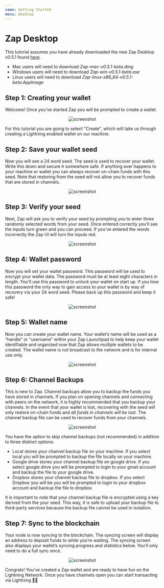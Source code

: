 ```yaml
---
name: Getting Started
menu: Desktop
---
```


# Zap Desktop

This tutorial assumes you have already downloaded the new Zap Desktop v0.5.1 found [here](https://github.com/LN-Zap/zap-desktop/releases).

- Mac users will need to download _Zap-mac-v0.5.1-beta.dmg_
- Windows users will need to download _Zap-win-v0.5.1-beta.exe_
- Linux users will need to download _Zap-linux-x86_64-v0.5.1-beta.AppImage_

## Step 1: Creating your wallet

Welcome! Once you’ve started Zap you will be prompted to create a wallet.

<p align="center">
  <img
    src="https://imgur.com/riyfx1K.png"
    alt="screenshot"
    style={{ maxWidth: "100%" }}
  />
</p>

For this tutorial you are going to select "Create", which will take us through creating a Lightning enabled wallet on our machine.

## Step 2: Save your wallet seed

Now you will see a 24 word seed. The seed is used to recover your wallet. Write this down and secure it somewhere safe. If anything ever happens to your machine or wallet you can always recover on-chain funds with this seed. Note that restoring from the seed will not allow you to recover funds that are stored in channels.

<p align="center">
  <img
    src="https://imgur.com/eo783Fu.png"
    alt="screenshot"
    style={{ maxWidth: "100%" }}
  />
</p>

## Step 3: Verify your seed

Next, Zap will ask you to verify your seed by prompting you to enter three randomly selected words from your seed. Once entered correctly you’ll see the inputs turn green and you can proceed. If you’ve entered the words incorrectly the Zap UI will turn the inputs red.

<p align="center">
  <img
    src="https://imgur.com/1Q3R0Jy.png"
    alt="screenshot"
    style={{ maxWidth: "100%" }}
  />
</p>

## Step 4: Wallet password

Now you will set your wallet password. This password will be used to encrypt your wallet data. The password must be at least eight characters in length. You'll use this password to unlock your wallet on start up. If you lose this password the only way to gain access to your wallet is by way of recovery via your 24 word seed. Please back up this password and keep it safe!

<p align="center">
  <img
    src="https://imgur.com/kMtVYmq.png"
    alt="screenshot"
    style={{ maxWidth: "100%" }}
  />
</p>

## Step 5: Wallet name

Now you can create your wallet name. Your wallet’s name will be used as a “handle” or “username” within your Zap Launchpad to help keep your wallet identifiable and organized now that Zap allows multiple wallets to be created. The wallet name is not broadcast to the network and is for internal use only.

<p align="center">
  <img
    src="https://imgur.com/MYnpuwl.png"
    alt="screenshot"
    style={{ maxWidth: "100%" }}
  />
</p>

## Step 6: Channel Backups

This is new to Zap. Channel backups allow you to backup the funds you have stored in channels. If you plan on opening channels and connecting with peers on the network, it is highly recommended that you backup your channels. In the event that your wallet is lost, recovering with the seed will only restore on-chain funds and _all funds in channels will be lost_. The channel backup file can be used to recover funds from your channels.

<p align="center">
  <img
    src="https://imgur.com/V90Lt4a.png"
    alt="screenshot"
    style={{ maxWidth: "100%" }}
  />
</p>

You have the option to skip channel backups (not recommended) in addition to three distinct options:

- Local stores your channel backup file on your machine. If you select local you will be prompted to backup the file locally on your machine.
- Google drive stores your channel backup file on google drive.
  If you select google drive you will be prompted to login to your gmail account and backup the file to your google drive.
- Dropbox stores your channel backup file to dropbox.
  If you select Dropbox you will be you will be prompted to login to your dropbox account and backup the file to dropbox

It is important to note that your channel backup file is encrypted using a key derived from the your seed. This way, it is safe to upload your backup file to third-party services because the backup file cannot be used in isolation.

## Step 7: Sync to the blockchain

Your node is now syncing to the blockchain. The syncing screen will display an address to deposit funds to while you’re waiting. The syncing screen also displays your wallet’s syncing progress and statistics below. You’ll only need to do a full sync once.

<p align="center">
  <img
    src="https://imgur.com/KM7qLZ9.png"
    alt="screenshot"
    style={{ maxWidth: "100%" }}
  />
</p>

Congrats! You've created a Zap wallet and are ready to have fun on the Lightning Network. Once you have channels open you can start transacting via Lightning 🍻😃
